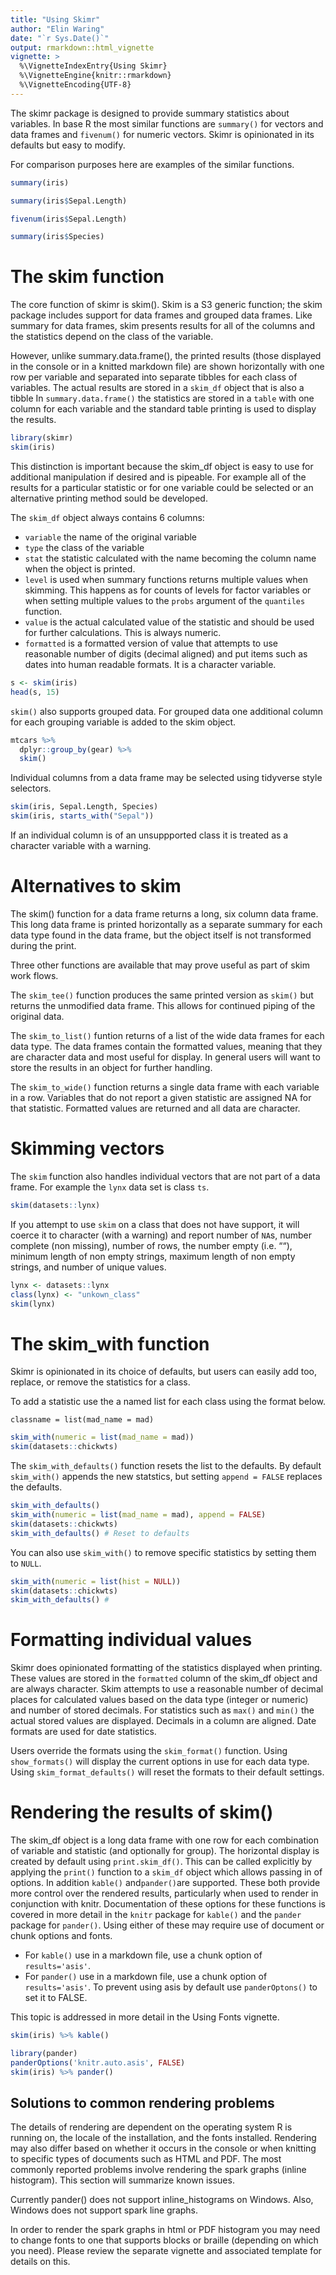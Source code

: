 ```yaml
---
title: "Using Skimr"
author: "Elin Waring"
date: "`r Sys.Date()`"
output: rmarkdown::html_vignette
vignette: >
  %\VignetteIndexEntry{Using Skimr}
  %\VignetteEngine{knitr::rmarkdown}
  %\VignetteEncoding{UTF-8}
---
```


The skimr package is designed to provide summary statistics about variables. In
base R the most similar functions are `summary()` for vectors and data frames
and `fivenum()` for numeric  vectors. Skimr is opinionated in its defaults but
easy to modify.

For comparison purposes here are examples of the similar functions.

```r
summary(iris)
```
```r
summary(iris$Sepal.Length)
```
```r
fivenum(iris$Sepal.Length)
```
```r
summary(iris$Species)
```

# The skim function

The core function of skimr is skim().  Skim is a S3 generic function; the skim
package  includes support for data frames and grouped data frames. Like summary
for data frames, skim presents results for all of the columns and the statistics
depend on the class of the variable.

However, unlike summary.data.frame(), the printed results (those displayed in
the console or in a knitted markdown file) are shown horizontally with one row
per variable and separated into separate tibbles for each class of variables.
The actual results are  stored in a `skim_df` object that is also a tibble 
In `summary.data.frame()` the statistics are stored in a `table` with
one column for each variable and the standard table printing is used to display
the results. 

```r
library(skimr)
skim(iris)
```

This distinction is important because the skim_df object is easy to use for
additional manipulation if desired and is pipeable. For example all of the
results for a particular statistic or for one  variable could be selected or
an alternative printing method sould be developed.  

The `skim_df` object always contains 6 columns: 

- `variable` the name of the original variable
- `type` the class of the variable
- `stat` the statistic calculated with the name becoming the column name when
  the object is printed.
- `level` is used when summary functions returns multiple values when skimming.
  This happens as for counts of levels for factor variables or when setting
  multiple values to the `probs` argument of the `quantiles` function.
- `value` is the actual calculated value of the statistic and should be used
  for further calculations. This is always numeric.
- `formatted` is a formatted version of value that attempts to use
  reasonable number of digits (decimal aligned) and put items such as dates into 
  human readable formats. It is a character variable.
 

```r
s <- skim(iris)
head(s, 15)
```


`skim()` also supports grouped data.  For grouped data one additional column for
each grouping  variable is added to the skim object.

```r
mtcars %>%
  dplyr::group_by(gear) %>%
  skim()
```

Individual columns from a data frame may be selected using tidyverse style selectors.

```r

skim(iris, Sepal.Length, Species)
skim(iris, starts_with("Sepal"))

```

If an individual column is of an unsuppported class it is treated as a 
character variable with a warning.

# Alternatives to skim

The skim() function for a data frame returns a long, six column data frame.
This long data frame is printed horizontally as a separate summary for each 
data type found in the data frame, but the object itself is not transformed 
during the print. 

Three other functions are available that may prove useful as part of skim 
work flows.

The `skim_tee()` function produces the same printed version as `skim()` but 
returns the unmodified data frame. This allows for continued piping of the 
original data.

The `skim_to_list()` funtion returns of a list of the wide data frames for 
each data type. The data frames contain the formatted values, meaning that 
they are character data and  most useful for display. In general users will 
want to store the results in an object for further handling.

The `skim_to_wide()` function returns a single data frame with each variable 
in a row. Variables that do not report a given statistic are assigned NA for 
that statistic. Formatted values are returned and all data are character.

# Skimming vectors

The `skim` function also handles individual vectors that are not part of a 
data frame. For example the `lynx` data set is class `ts`.

```r
skim(datasets::lynx)
```

If you attempt to use `skim` on a class that does not have support, it will
coerce it to  character (with a warning) and report number of `NA`s, number 
complete (non missing), number of rows, the  number empty (i.e. ""), minimum 
length of non empty strings, maximum length of non empty strings, and number 
of unique values.

```r
lynx <- datasets::lynx
class(lynx) <- "unkown_class"
skim(lynx)
```

# The skim_with function

Skimr is opinionated in its choice of defaults, but users can easily add too,
replace, or remove the statistics for a class.   

To add a statistic use the a named list for each class using the format below. 

```
classname = list(mad_name = mad)
```

```r
skim_with(numeric = list(mad_name = mad))
skim(datasets::chickwts)
```

The `skim_with_defaults()` function resets the list to the defaults. By default
`skim_with()` appends the new statstics, but setting `append = FALSE` replaces
the defaults. 

```r
skim_with_defaults()
skim_with(numeric = list(mad_name = mad), append = FALSE)
skim(datasets::chickwts)
skim_with_defaults() # Reset to defaults
```

You can also use `skim_with()` to remove specific statistics by setting them to
`NULL`.

```r
skim_with(numeric = list(hist = NULL))
skim(datasets::chickwts)
skim_with_defaults() #
```

# Formatting individual values

Skimr does opinionated formatting of the statistics displayed when printing.
These values are stored in the `formatted` column of the skim_df object and
are always character. Skim attempts to use a reasonable number of decimal 
places for calculated values based on the data type (integer or numeric) 
and number of stored decimals. For statistics such as `max()` and `min()` 
the actual stored values are displayed. Decimals in a column
are aligned.  Date formats are used for date statistics. 

Users override the formats using the `skim_format()` function. Using 
`show_formats()` will display the current options in use for each data
type. Using `skim_format_defaults()` will reset the formats to their default
settings.

# Rendering the results of skim()

The skim_df object is a long data frame with one row for each combination of 
variable and statistic (and optionally for group). 
The horizontal display is created by default using `print.skim_df()`. 
This can be called explicitly by applying the `print()`
function to a `skim_df` object which allows passing in of options. In addition
`kable()` and`pander()`are supported.  These both provide more control over
the rendered results, particularly when used to render in conjunction with knitr.
Documentation of these options for these functions is covered in more detail
in the `knitr` package for `kable()` and the `pander` package for `pander()`.
Using either of these may require use of document or chunk options and fonts.

* For `kable()` use in a markdown file, use a chunk option of `results='asis'`.
* For `pander()` use in a markdown file, use a chunk option of `results='asis'`. 
To prevent using asis by default use `panderOptons()` to set it to FALSE.

This topic is addressed in more detail in the Using Fonts vignette.

```r

skim(iris) %>% kable()

```


```r
library(pander)
panderOptions('knitr.auto.asis', FALSE)
skim(iris) %>% pander() 

```


## Solutions to common rendering problems

The details of rendering are dependent on the operating system R is running on, 
the locale of the installation, and the fonts installed. Rendering may also
differ based on whether it occurs in the console or when knitting to specific
types of documents such as HTML and PDF. The most commonly reported problems
involve rendering the spark graphs (inline histogram). 
This section will summarize known issues. 

Currently pander() does not support inline_histograms on Windows. Also, Windows 
does not support spark line graphs. 

In order to render the spark graphs in html or PDF histogram you may need to change
fonts to one that supports blocks or braille (depending on which you need). 
Please review the separate vignette and associated template for details on this.


